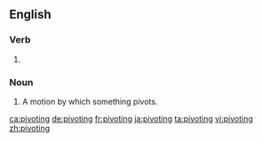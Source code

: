 ==English==

===Verb===
{{head|en|present participle}}

# {{present participle of|pivot|lang=en|nocat=1}}

===Noun===
{{en-noun}}

# A motion by which something pivots.

[[ca:pivoting]]
[[de:pivoting]]
[[fr:pivoting]]
[[ja:pivoting]]
[[ta:pivoting]]
[[vi:pivoting]]
[[zh:pivoting]]